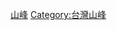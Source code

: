{{Catnav|頁面分類|地理|...|島嶼|太平洋島嶼|台灣|台灣地理|台灣各地地理|高雄市地理}}
{{Catnav|頁面分類|地理|...|亞洲地理|東亞地理|台灣地理|台灣各地地理|高雄市地理}}
{{Catnav|頁面分類|地理|...|各國城市|中華民國城市|台灣城市|台灣直轄市|高雄市|高雄市地理}}
{{Catnav|頁面分類|地理|...|各國直轄市|中華民國直轄市|台灣直轄市|高雄市|高雄市地理}}
{{Catnav|頁面分類|地理|...|各國地理|中華民國地理|中華民國行政區劃|中華民國各省行政區劃|臺灣行政區劃|高雄市|高雄市地理}}
{{Catnav|頁面分類|各種主題的頁面分類|按國家分類|...|台灣地理|台灣地形|台灣山峰}}
{{Catnav|頁面分類|各種主題的頁面分類|按大洲分类|...|各大洲山峰|亚洲山峰|亚洲各国山峰|台灣山峰}}
{{臺灣行政區劃分類導航|山峰}}

[[Category:高雄市地理|山峰]]
[[Category:台灣山峰|Category:台灣山峰]]